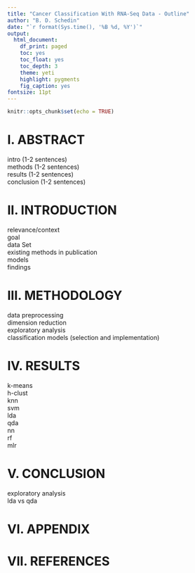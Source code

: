 ```yaml
---
title: "Cancer Classification With RNA-Seq Data - Outline"
author: "B. D. Schedin"
date: "`r format(Sys.time(), '%B %d, %Y')`"
output: 
  html_document:
    df_print: paged
    toc: yes
    toc_float: yes
    toc_depth: 3
    theme: yeti
    highlight: pygments
    fig_caption: yes
fontsize: 11pt
---
```


```r
knitr::opts_chunk$set(echo = TRUE)
```

# I. ABSTRACT
intro (1-2 sentences)  
methods (1-2 sentences)  
results (1-2 sentences)  
conclusion (1-2 sentences)  

# II. INTRODUCTION
relevance/context  
goal  
data Set  
existing methods in publication  
models  
findings  

# III. METHODOLOGY
data preprocessing  
dimension reduction  
exploratory analysis  
classification models (selection and implementation)    

# IV. RESULTS
k-means  
h-clust  
knn  
svm  
lda  
qda  
nn  
rf  
mlr  

# V. CONCLUSION
exploratory analysis  
lda vs qda  

# VI. APPENDIX

# VII. REFERENCES
